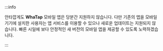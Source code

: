 :::info

안타깝게도 **WhaTap** 모바일 앱은 당분간 지원하지 않습니다. 다만 기존의 앱을 모바일 기기에 설치한 사용자는 앱 서비스를 이용할 수 있으나 새로운 업데이트는 지원되지 않습니다. 빠른 시일에 보다 안정적인 새 버전의 모바일 앱을 제공할 수 있도록 노력하겠습니다.

:::